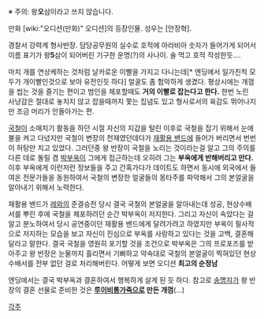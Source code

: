 ※ 주의: 왕'''오'''삼이라고 쓰지 않습니다.

만화 [wiki:"오디션(만화)" 오디션]의 등장인물. 성우는 [안장혁].

경찰서 강력계 형사반장. 담당공무원의 실수로 호적에 아라비아 숫자가 들어가게 되어서 이름 표기가 왕'''5'''삼이 되어버린 기구한 운명(?)의 사나이. 술 먹고 호적 작성한듯….

마치 개를 연상케하는 것처럼 날카로운 이빨을 가지고 다니는데[* 엔딩에서 일가친척 모두가 개이빨인것으로 보아 유전인듯 하다] 얼굴도 좀 험악하게 생겼다. 평상시에는 개껌을 씹는 것을 즐기는 편이고 범인을 체포할때도 '''거의 이빨로 잡는다고 한다.''' 한번 노린 사냥감은 절대로 놓치지 않고 잡을때까지 쫓는 집념도 있고 형사로서의 육감도 뛰어나지만 조금 머리가 안돌아가는 편.

[[국철]]이 소매치기 활동을 하던 시절 자신의 지갑을 털린 이후로 국철을 잡기 위해서 눈에 불을 켜고 다녔지만 국철이 변장의 천재였던데다가 [[재활용 밴드]]에 들어가 버리면서 번번이 허탕만 치고 있었다. 그러던중 왕 반장이 국철을 노리는 것이라는걸 알고 그의 주의를 다른 데로 돌릴 겸 [[박부옥]]이 그에게 접근하는데 오히려 그는 '''부옥에게 반해버리고 만다.''' 이후 부옥에게 이런저런 정보들을 주고 간혹가다가 데이트도 하면서 동시에 외국에서 들여온 전문가들을 동원하여서 국철의 변장한 얼굴들의 몽타주를 파악해서 그의 본얼굴을 알아내기 위해서 노력한다. 

재활용 밴드가 [[레]]와의 준결승전 당시 결국 국철의 본얼굴을 알아내는데 성공, 현상수배서를 뿌린 후에 국철을 체포하려던 순간 박부옥이 저지한다. 그리고 자신이 속았다는 걸 알고 분노하여서 당시 공연중이던 재활용 밴드에게 달려가려고 하였지만 부옥이 필사적으로 저지하는 모습을 보고 자신이 진심으로 부옥를 사랑하고 있다는 것을 고백, 결혼해달라고 말한다. 결국 국철을 영원히 포기할 것을 조건으로 박부옥은 그의 프로포즈를 받아주고 왕 반장은 눈물까지 흘리면서 기뻐하고 약속대로 국철의 본얼굴이 찍혀있던 현상수배서를 전부 없던 걸로 처리해버린다. 어떻게 보면 오디션 '''최고의 순정남'''

엔딩에서는 결국 박부옥과 결혼하여서 행복하게 살게 된 듯 하다. 참고로 [[송명자]]가 왕 반장의 결혼 선물로 준비한 것은 '''[[루이비통]]가죽으로 만든 개껌'''(…)

[[각주]]
